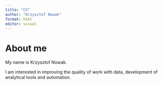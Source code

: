 ```yaml
---
title: "CV"
author: "Krzysztof Nowak"
format: html
editor: visual
---
```


# About me

My name is Krzysztof Nowak.

I am interested in improving the quality of work with data, development of analytical tools and automation.
